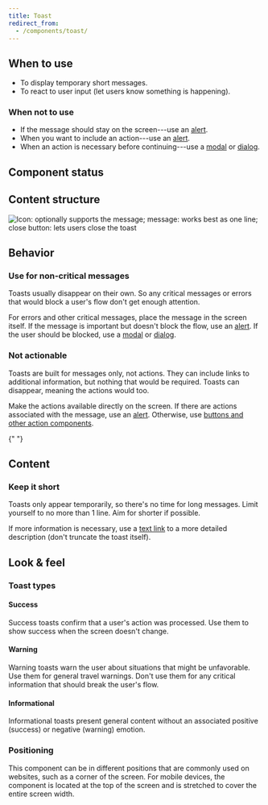 ```yaml
---
title: Toast
redirect_from:
  - /components/toast/
---
```



## When to use

- To display temporary short messages.
- To react to user input (let users know something is happening).

### When not to use

- If the message should stay on the screen---use an [alert](/components/information/alert/).
- When you want to include an action---use an [alert](/components/information/alert/).
- When an action is necessary before continuing---use a [modal](/components/overlay/modal/)
  or [dialog](/components/overlay/dialog/).

## Component status

<ComponentStatus component="Toast" />

## Content structure

![Icon: optionally supports the message; message: works best as one line; close button: lets users close the toast](fileId:4QJZqvBvRrLu6t9mwObCkA;nodeId:798%3A2716)

## Behavior

### Use for non-critical messages

Toasts usually disappear on their own.
So any critical messages or errors that would block a user's flow don't get enough attention.

For errors and other critical messages,
place the message in the screen itself.
If the message is important but doesn't block the flow,
use an [alert](/components/information/alert/).
If the user should be blocked,
use a [modal](/components/overlay/modal/) or [dialog](/components/overlay/dialog/).

### Not actionable

Toasts are built for messages only, not actions.
They can include links to additional information,
but nothing that would be required.
Toasts can disappear, meaning the actions would too.

Make the actions available directly on the screen.
If there are actions associated with the message,
use an [alert](/components/information/alert/).
Otherwise, use [buttons and other action components](/guides/using-button-type-components/).

<MoreThanColorSnippet component="toast" />{" "}

## Content

### Keep it short

Toasts only appear temporarily,
so there's no time for long messages.
Limit yourself to no more than 1 line.
Aim for shorter if possible.

If more information is necessary,
use a [text link](/components/action/textlink/)
to a more detailed description (don't truncate the toast itself).

## Look & feel

### Toast types

#### Success

Success toasts confirm that a user's action was processed.
Use them to show success when the screen doesn't change.

#### Warning

Warning toasts warn the user about situations that might be unfavorable.
Use them for general travel warnings.
Don't use them for any critical information that should break the user's flow.

#### Informational

Informational toasts present general content
without an associated positive (success) or negative (warning) emotion.

### Positioning

This component can be in different positions that are commonly used on websites,
such as a corner of the screen.
For mobile devices, the component is located at the top of the screen
and is stretched to cover the entire screen width.
